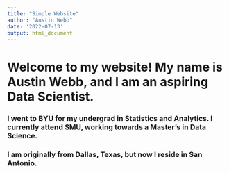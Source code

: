 ```yaml
---
title: "Simple Website"
author: "Austin Webb"
date: '2022-07-13'
output: html_document
---
```



# Welcome to my website! My name is Austin Webb, and I am an aspiring Data Scientist.

### I went to BYU for my undergrad in Statistics and Analytics. I currently attend SMU, working towards a Master's in Data Science. 
### I am originally from Dallas, Texas, but now I reside in San Antonio. 